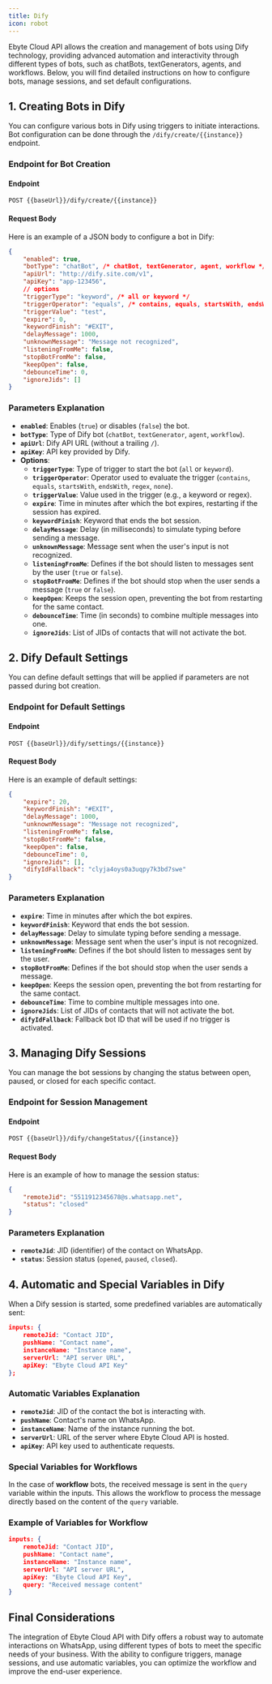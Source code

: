 ```yaml
---
title: Dify
icon: robot
---
```


Ebyte Cloud API allows the creation and management of bots using Dify technology, providing advanced automation and interactivity through different types of bots, such as chatBots, textGenerators, agents, and workflows. Below, you will find detailed instructions on how to configure bots, manage sessions, and set default configurations.

## 1. Creating Bots in Dify

You can configure various bots in Dify using triggers to initiate interactions. Bot configuration can be done through the `/dify/create/{{instance}}` endpoint.

### Endpoint for Bot Creation

#### Endpoint

~~~http
POST {{baseUrl}}/dify/create/{{instance}}
~~~

#### Request Body

Here is an example of a JSON body to configure a bot in Dify:

~~~json
{
    "enabled": true,
    "botType": "chatBot", /* chatBot, textGenerator, agent, workflow */
    "apiUrl": "http://dify.site.com/v1",
    "apiKey": "app-123456",
    // options
    "triggerType": "keyword", /* all or keyword */
    "triggerOperator": "equals", /* contains, equals, startsWith, endsWith, regex, none */
    "triggerValue": "test",
    "expire": 0,
    "keywordFinish": "#EXIT",
    "delayMessage": 1000,
    "unknownMessage": "Message not recognized",
    "listeningFromMe": false,
    "stopBotFromMe": false,
    "keepOpen": false,
    "debounceTime": 0,
    "ignoreJids": []
}
~~~

### Parameters Explanation

- **`enabled`**: Enables (`true`) or disables (`false`) the bot.
- **`botType`**: Type of Dify bot (`chatBot`, `textGenerator`, `agent`, `workflow`).
- **`apiUrl`**: Dify API URL (without a trailing `/`).
- **`apiKey`**: API key provided by Dify.
- **Options**:
  - **`triggerType`**: Type of trigger to start the bot (`all` or `keyword`).
  - **`triggerOperator`**: Operator used to evaluate the trigger (`contains`, `equals`, `startsWith`, `endsWith`, `regex`, `none`).
  - **`triggerValue`**: Value used in the trigger (e.g., a keyword or regex).
  - **`expire`**: Time in minutes after which the bot expires, restarting if the session has expired.
  - **`keywordFinish`**: Keyword that ends the bot session.
  - **`delayMessage`**: Delay (in milliseconds) to simulate typing before sending a message.
  - **`unknownMessage`**: Message sent when the user's input is not recognized.
  - **`listeningFromMe`**: Defines if the bot should listen to messages sent by the user (`true` or `false`).
  - **`stopBotFromMe`**: Defines if the bot should stop when the user sends a message (`true` or `false`).
  - **`keepOpen`**: Keeps the session open, preventing the bot from restarting for the same contact.
  - **`debounceTime`**: Time (in seconds) to combine multiple messages into one.
  - **`ignoreJids`**: List of JIDs of contacts that will not activate the bot.

## 2. Dify Default Settings

You can define default settings that will be applied if parameters are not passed during bot creation.

### Endpoint for Default Settings

#### Endpoint

~~~http
POST {{baseUrl}}/dify/settings/{{instance}}
~~~

#### Request Body

Here is an example of default settings:

~~~json
{
    "expire": 20,
    "keywordFinish": "#EXIT",
    "delayMessage": 1000,
    "unknownMessage": "Message not recognized",
    "listeningFromMe": false,
    "stopBotFromMe": false,
    "keepOpen": false,
    "debounceTime": 0,
    "ignoreJids": [],
    "difyIdFallback": "clyja4oys0a3uqpy7k3bd7swe"
}
~~~

### Parameters Explanation

- **`expire`**: Time in minutes after which the bot expires.
- **`keywordFinish`**: Keyword that ends the bot session.
- **`delayMessage`**: Delay to simulate typing before sending a message.
- **`unknownMessage`**: Message sent when the user's input is not recognized.
- **`listeningFromMe`**: Defines if the bot should listen to messages sent by the user.
- **`stopBotFromMe`**: Defines if the bot should stop when the user sends a message.
- **`keepOpen`**: Keeps the session open, preventing the bot from restarting for the same contact.
- **`debounceTime`**: Time to combine multiple messages into one.
- **`ignoreJids`**: List of JIDs of contacts that will not activate the bot.
- **`difyIdFallback`**: Fallback bot ID that will be used if no trigger is activated.

## 3. Managing Dify Sessions

You can manage the bot sessions by changing the status between open, paused, or closed for each specific contact.

### Endpoint for Session Management

#### Endpoint

~~~http
POST {{baseUrl}}/dify/changeStatus/{{instance}}
~~~

#### Request Body

Here is an example of how to manage the session status:

~~~json
{
    "remoteJid": "5511912345678@s.whatsapp.net",
    "status": "closed"
}
~~~

### Parameters Explanation

- **`remoteJid`**: JID (identifier) of the contact on WhatsApp.
- **`status`**: Session status (`opened`, `paused`, `closed`).

## 4. Automatic and Special Variables in Dify

When a Dify session is started, some predefined variables are automatically sent:

~~~json
inputs: {
    remoteJid: "Contact JID",
    pushName: "Contact name",
    instanceName: "Instance name",
    serverUrl: "API server URL",
    apiKey: "Ebyte Cloud API Key"
};
~~~

### Automatic Variables Explanation

- **`remoteJid`**: JID of the contact the bot is interacting with.
- **`pushName`**: Contact's name on WhatsApp.
- **`instanceName`**: Name of the instance running the bot.
- **`serverUrl`**: URL of the server where Ebyte Cloud API is hosted.
- **`apiKey`**: API key used to authenticate requests.

### Special Variables for Workflows

In the case of **workflow** bots, the received message is sent in the `query` variable within the inputs. This allows the workflow to process the message directly based on the content of the `query` variable.

### Example of Variables for Workflow

~~~json
inputs: {
    remoteJid: "Contact JID",
    pushName: "Contact name",
    instanceName: "Instance name",
    serverUrl: "API server URL",
    apiKey: "Ebyte Cloud API Key",
    query: "Received message content"
}
~~~

## Final Considerations

The integration of Ebyte Cloud API with Dify offers a robust way to automate interactions on WhatsApp, using different types of bots to meet the specific needs of your business. With the ability to configure triggers, manage sessions, and use automatic variables, you can optimize the workflow and improve the end-user experience.